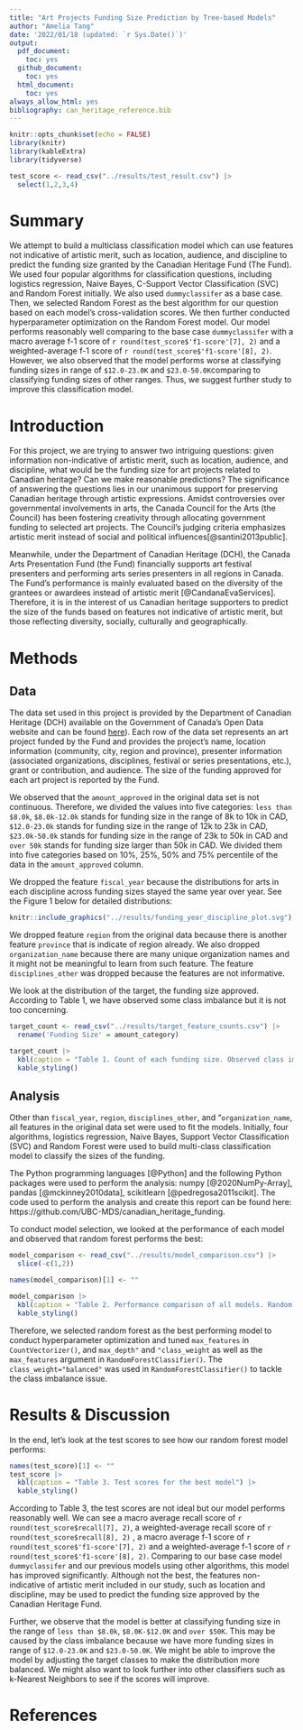 ```yaml
---
title: "Art Projects Funding Size Prediction by Tree-based Models"
author: "Amelia Tang"
date: '2022/01/18 (updated: `r Sys.Date()`)'
output:
  pdf_document:
    toc: yes
  github_document:
    toc: yes
  html_document:
    toc: yes
always_allow_html: yes
bibliography: can_heritage_reference.bib
---
```


```r
knitr::opts_chunk$set(echo = FALSE)
library(knitr)
library(kableExtra)
library(tidyverse)
```

```r
test_score <- read_csv("../results/test_result.csv") |>
  select(1,2,3,4)
``` 

# Summary

We attempt to build a multiclass classification model which can use features not indicative of artistic merit, such as location, audience, and discipline to predict the funding size granted by the Canadian Heritage Fund (The Fund). We used four popular algorithms for classification questions, including logistics regression, Naive Bayes, C-Support Vector Classification (SVC) and Random Forest initially. We also used `dummyclassifer` as a base case. Then, we selected Random Forest as the best algorithm for our question based on each model's cross-validation scores. We then further conducted hyperparameter optimization on the Random Forest model. Our model performs reasonably well comparing to the base case `dummyclassifer` with a macro average f-1 score of `r round(test_score$'f1-score'[7], 2)` and a weighted-average f-1 score of `r round(test_score$'f1-score'[8], 2)`. However, we also observed that the model performs worse at classifying funding sizes in range of `$12.0-23.0K` and `$23.0-50.0K`comparing to classifying funding sizes of other ranges. Thus, we suggest further study to improve this classification model.    

# Introduction

For this project, we are trying to answer two intriguing questions: given information non-indicative of artistic merit, such as location, audience, and discipline, what would be the funding size for art projects related to Canadian heritage? Can we make reasonable predictions? The significance of answering the questions lies in our unanimous support for preserving Canadian heritage through artistic expressions. Amidst controversies over governmental involvements in arts, the Canada Council for the Arts (the Council) has been fostering creativity through allocating government funding to selected art projects. The Council’s judging criteria emphasizes artistic merit instead of social and political influences[@santini2013public]. 

Meanwhile, under the Department of Canadian Heritage (DCH), the Canada Arts Presentation Fund (the Fund) financially supports art festival presenters and performing arts series presenters in all regions in Canada. The Fund’s performance is mainly evaluated based on the diversity of the grantees or awardees instead of artistic merit [@CandanaEvaServices]. Therefore, it is in the interest of us Canadian heritage supporters to predict the size of the funds based on features not indicative of artistic merit, but those reflecting diversity, socially, culturally and geographically.

# Methods

## Data
The data set used in this project is provided by the Department of Canadian Heritage (DCH) available on the Government of Canada’s Open Data website and can be found [here](https://open.canada.ca/data/en/dataset/92984c11-6fd4-40c4-b23c-e8832e1f4cd5)). Each row of the data set represents an art project funded by the Fund and provides the project’s name, location information (community, city, region and province), presenter information (associated organizations, disciplines, festival or series presentations, etc.), grant or contribution, and audience. The size of the funding approved for each art project is reported by the Fund.

We observed that the `amount_approved` in the original data set is not continuous. Therefore, we divided the values into five categories: `less than $8.0k`, `$8.0k-12.0k` stands for funding size in the range of 8k to 10k in CAD, `$12.0-23.0k` stands for funding size in the range of 12k to 23k in CAD, `$23.0k-50.0k` stands for funding size in the range of 23k to 50k in CAD and `over 50k` stands for funding size larger than 50k in CAD. We divided them into five categories based on 10%, 25%, 50% and 75% percentile of the data in the `amount_approved` column.    

We dropped the feature `fiscal_year` because the distributions for arts in each discipline across funding sizes stayed the same year over year. See the Figure 1 below for detailed distributions: 

```r
knitr::include_graphics("../results/funding_year_discipline_plot.svg")
```
We dropped feature `region` from the original data because there is another feature `province` that is indicate of region already. We also dropped `organization_name` because there are many unique organization names and it might not be meaningful to learn from such feature. The feature `disciplines_other` was dropped because the features are not informative.   

We look at the distribution of the target, the funding size approved. According to Table 1, we have observed some class imbalance but it is not too concerning. 

```r
target_count <- read_csv("../results/target_feature_counts.csv") |>
  rename('Funding Size' = amount_category)

target_count |>
  kbl(caption = "Table 1. Count of each funding size. Observed class imbalance") |>
  kable_styling()
```

## Analysis
Other than `fiscal_year`, `region`, `disciplines_other`, and "`organization_name`, all features in the original data set were used to fit the models. Initially, four algorithms, logistics regression, Naive Bayes, Support Vector Classification (SVC) and Random Forest were used to build multi-class classification model to classify the sizes of the funding. 

The Python programming languages [@Python] and the following Python packages were used to perform the analysis: numpy [@2020NumPy-Array], pandas [@mckinney2010data], scikitlearn [@pedregosa2011scikit]. The code used to perform the analysis and create this report can be found here: https://github.com/UBC-MDS/canadian_heritage_funding.

To conduct model selection, we looked at the performance of each model and observed that random forest performs the best: 

```r
model_comparison <- read_csv("../results/model_comparison.csv") |>
  slice(-c(1,2)) 

names(model_comparison)[1] <- ""

model_comparison |> 
  kbl(caption = "Table 2. Performance comparison of all models. Random Forest performs the best.") |>
  kable_styling()
```

Therefore, we selected random forest as the best performing model to conduct hyperparameter optimization and tuned `max_features` in `CountVectorizer()`, and `max_depth"` and `"class_weight` as well as the `max_features` argument in `RandomForestClassifier()`. The `class_weight="balanced"` was used in `RandomForestClassifier()` to tackle the class imbalance issue.   

# Results & Discussion

In the end, let's look at the test scores to see how our random forest model performs: 
```r
names(test_score)[1] <- ""
test_score |>
  kbl(caption = "Table 3. Test scores for the best model") |>
  kable_styling()
```

According to Table 3, the test scores are not ideal but our model performs reasonably well. We can see a macro average recall score of `r round(test_score$recall[7], 2)`, a weighted-average recall score of `r round(test_score$recall[8], 2)` , a macro average f-1 score of `r round(test_score$'f1-score'[7], 2)` and a weighted-average f-1 score of `r round(test_score$'f1-score'[8], 2)`. Comparing to our base case model `dummyclassifer` and our previous models using other algorithms, this model has improved significantly. Although not the best, the features non-indicative of artistic merit included in our study, such as location and discipline, may be used to predict the funding size approved by the Canadian Heritage Fund.   

Further, we observe that the model is better at classifying funding size in the range of `less than $8.0k`, `$8.0K-$12.0K` and ` over $50K`. This may be caused by the class imbalance because we have more funding sizes in range of `$12.0-23.0K` and `$23.0-50.0K`. We might be able to improve the model by adjusting the target classes to make the distribution more balanced. We might also want to look further into other classifiers such as k-Nearest Neighbors to see if the scores will improve.       


# References

